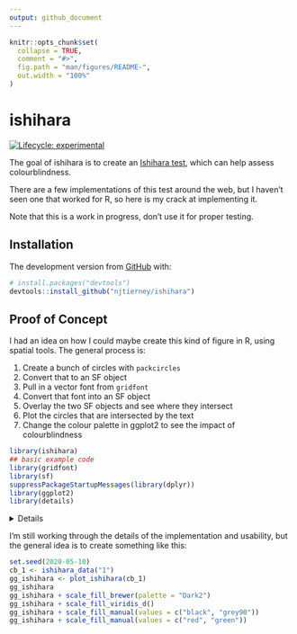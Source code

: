 ```yaml
---
output: github_document
---
```


<!-- README.md is generated from README.Rmd. Please edit that file -->

```r
knitr::opts_chunk$set(
  collapse = TRUE,
  comment = "#>",
  fig.path = "man/figures/README-",
  out.width = "100%"
)
```

# ishihara

<!-- badges: start -->
[![Lifecycle: experimental](https://img.shields.io/badge/lifecycle-experimental-orange.svg)](https://www.tidyverse.org/lifecycle/#experimental)
<!-- badges: end -->

The goal of ishihara is to create an [Ishihara test](https://en.wikipedia.org/wiki/Ishihara_test), which can help assess colourblindness.

There are a few implementations of this test around the web, but I haven't seen one that worked for R, so here is my crack at implementing it.

Note that this is a work in progress, don't use it for proper testing.

## Installation

The development version from [GitHub](https://github.com/) with:

``` r
# install.packages("devtools")
devtools::install_github("njtierney/ishihara")
```
## Proof of Concept

I had an idea on how I could maybe create this kind of figure in R, using 
spatial tools. The general process is:

1. Create a bunch of circles with `packcircles`
2. Convert that to an SF object
3. Pull in a vector font from `gridfont`
4. Convert that font into an SF object
5. Overlay the two SF objects and see where they intersect
6. Plot the circles that are intersected by the text
7. Change the colour palette in ggplot2 to see the impact of colourblindness

```r
library(ishihara)
## basic example code
library(gridfont)
library(sf)
suppressPackageStartupMessages(library(dplyr))
library(ggplot2)
library(details)
```

<details closed>

```r
cast_font_sf <- function(font_df){
  font_df %>% 
  st_as_sf(coords = c("x", "y")) %>% 
  group_by(char) %>%
  summarise(do_union = FALSE) %>%
  st_cast("LINESTRING") %>% 
  ungroup() 
}

font_increase <- function(font_df, size){
  font_df %>% 
    mutate(x = x * size,
           y = y * size)
}


create_circle_plate <- function(){
circle_vec <- sample(x = ((1:125)/100),
                     size = 1000,
                     replace = TRUE)

create_poly_packings(areas = circle_vec, n_points = 50) %>% 
  cast_packing_poly()
}

text_sf <- function(text){
  create_text_df(text, font='smooth') %>% 
  font_increase(4)  %>% 
  mutate_at(vars(x, y), scale, scale = FALSE) %>% 
  mutate(y = y + 3) %>% 
  cast_font_sf()
}

overlay_text_in_circle <- function(circle_plate, text_sf){
  circle_plate %>% 
    mutate(in_text = is_sf_intersects(circle_plate, text_sf))
}

plot_ishihara <- function(overlayed_text){
  ggplot(overlayed_text) +
  geom_sf(aes(fill = in_text),
          colour = "white") +
  theme_void() +
  theme(legend.position = "none")
}

ishihara_data <- function(text){
  circle_plate <- create_circle_plate()
  overlay_text_in_circle(circle_plate, text_sf(text))
}

```

</details>

I'm still working through the details of the implementation and usability, but the general idea is to create something like this:

```r
set.seed(2020-05-10)
cb_1 <- ishihara_data("1")
gg_ishihara <- plot_ishihara(cb_1)
gg_ishihara
gg_ishihara + scale_fill_brewer(palette = "Dark2")
gg_ishihara + scale_fill_viridis_d()
gg_ishihara + scale_fill_manual(values = c("black", "grey90"))
gg_ishihara + scale_fill_manual(values = c("red", "green"))
```

